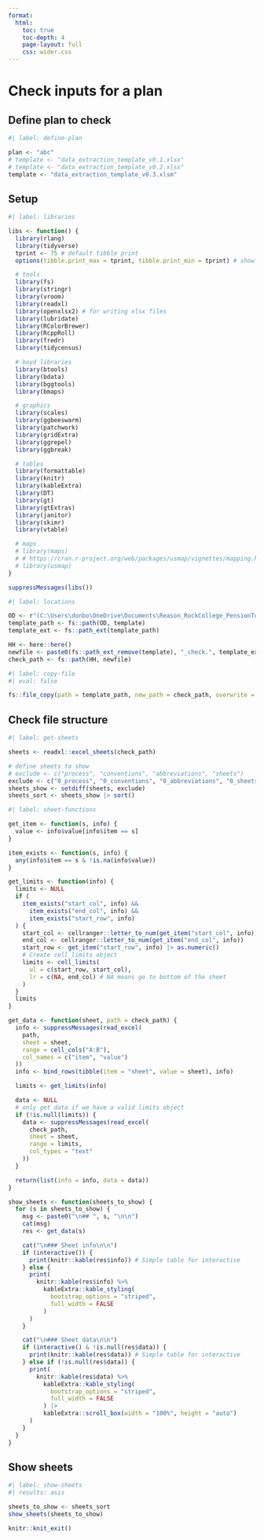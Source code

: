 ```yaml
---
format:
  html:
    toc: true
    toc-depth: 4
    page-layout: full
    css: wider.css
---    
```


# Check inputs for a plan

## Define plan to check

```r
#| label: define-plan

plan <- "abc"
# template <- "data_extraction_template_v0.1.xlsx"
# template <- "data_extraction_template_v0.2.xlsx"
template <- "data_extraction_template_v0.3.xlsm"

```

## Setup

```r
#| label: libraries

libs <- function() {
  library(rlang)
  library(tidyverse)
  tprint <- 75 # default tibble print
  options(tibble.print_max = tprint, tibble.print_min = tprint) # show up to tprint rows

  # tools
  library(fs)
  library(stringr)
  library(vroom)
  library(readxl)
  library(openxlsx2) # for writing xlsx files
  library(lubridate)
  library(RColorBrewer)
  library(RcppRoll)
  library(fredr)
  library(tidycensus)

  # boyd libraries
  library(btools)
  library(bdata)
  library(bggtools)
  library(bmaps)

  # graphics
  library(scales)
  library(ggbeeswarm)
  library(patchwork)
  library(gridExtra)
  library(ggrepel)
  library(ggbreak)

  # tables
  library(formattable)
  library(knitr)
  library(kableExtra)
  library(DT)
  library(gt)
  library(gtExtras)
  library(janitor)
  library(skimr)
  library(vtable)

  # maps
  # library(maps)
  # # https://cran.r-project.org/web/packages/usmap/vignettes/mapping.html
  # library(usmap)
}

suppressMessages(libs())

```

```r
#| label: locations

OD <- r"(C:\Users\donbo\OneDrive\Documents\Reason_RockCollege_PensionTool\Data_extraction_template)"
template_path <- fs::path(OD, template)
template_ext <- fs::path_ext(template_path)

HH <- here::here()
newfile <- paste0(fs::path_ext_remove(template), "_check.", template_ext)
check_path <- fs::path(HH, newfile)

```

```r
#| label: copy-file
#| eval: false

fs::file_copy(path = template_path, new_path = check_path, overwrite = TRUE)

```

## Check file structure

```r
#| label: get-sheets

sheets <- readxl::excel_sheets(check_path)

# define sheets to show
# exclude <- c("process", "conventions", "abbreviations", "sheets")
exclude <- c("0_process", "0_conventions", "0_abbreviations", "0_sheets")
sheets_show <- setdiff(sheets, exclude)
sheets_sort <- sheets_show |> sort()

```


```r
#| label: sheet-functions

get_item <- function(s, info) {
  value <- info$value[info$item == s]
}

item_exists <- function(s, info) {
  any(info$item == s & !is.na(info$value))
}

get_limits <- function(info) {
  limits <- NULL
  if (
    item_exists("start_col", info) &&
      item_exists("end_col", info) &&
      item_exists("start_row", info)
  ) {
    start_col <- cellranger::letter_to_num(get_item("start_col", info))
    end_col <- cellranger::letter_to_num(get_item("end_col", info))
    start_row <- get_item("start_row", info) |> as.numeric()
    # Create cell_limits object
    limits <- cell_limits(
      ul = c(start_row, start_col),
      lr = c(NA, end_col) # NA means go to bottom of the sheet
    )
  }
  limits
}

get_data <- function(sheet, path = check_path) {
  info <- suppressMessages(read_excel(
    path,
    sheet = sheet,
    range = cell_cols("A:B"),
    col_names = c("item", "value")
  ))
  info <- bind_rows(tibble(item = "sheet", value = sheet), info)

  limits <- get_limits(info)

  data <- NULL
  # only get data if we have a valid limits object
  if (!is.null(limits)) {
    data <- suppressMessages(read_excel(
      check_path,
      sheet = sheet,
      range = limits,
      col_types = "text"
    ))
  }

  return(list(info = info, data = data))
}

show_sheets <- function(sheets_to_show) {
  for (s in sheets_to_show) {
    msg <- paste0("\n## ", s, "\n\n")
    cat(msg)
    res <- get_data(s)

    cat("\n### Sheet info\n\n")
    if (interactive()) {
      print(knitr::kable(res$info)) # Simple table for interactive
    } else {
      print(
        knitr::kable(res$info) %>%
          kableExtra::kable_styling(
            bootstrap_options = "striped",
            full_width = FALSE
          )
      )
    }

    cat("\n### Sheet data\n\n")
    if (interactive() & !is.null(res$data)) {
      print(knitr::kable(res$data)) # Simple table for interactive
    } else if (!is.null(res$data)) {
      print(
        knitr::kable(res$data) %>%
          kableExtra::kable_styling(
            bootstrap_options = "striped",
            full_width = FALSE
          ) |>
          kableExtra::scroll_box(width = "100%", height = "auto")
      )
    }
  }
}

```


## Show sheets
```r
#| label: show-sheets
#| results: asis

sheets_to_show <- sheets_sort
show_sheets(sheets_to_show)

```


```r
knitr::knit_exit()
```

